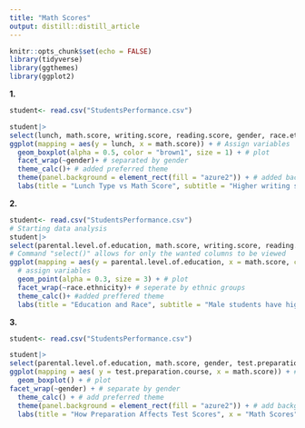 ```yaml
---
title: "Math Scores"
output: distill::distill_article
---
```


```r
knitr::opts_chunk$set(echo = FALSE)
library(tidyverse)
library(ggthemes)
library(ggplot2)
```
**1.**
```r
student<- read.csv("StudentsPerformance.csv")

student|> 
select(lunch, math.score, writing.score, reading.score, gender, race.ethnicity)|> # select wanted columns
ggplot(mapping = aes(y = lunch, x = math.score)) + # Assign variables 
  geom_boxplot(alpha = 0.5, color = "brown1", size = 1) + # plot 
  facet_wrap(~gender)+ # separated by gender
  theme_calc()+ # added preferred theme
  theme(panel.background = element_rect(fill = "azure2")) + # added background color
  labs(title = "Lunch Type vs Math Score", subtitle = "Higher writing scores can be observed for students with a standard lunch. ", x = "Math Scores", y = "Lunch Type", caption = "Kaggle: JAKKI SESHAPANPU 2018") # added titles to plot
```
**2.**
```r
student<- read.csv("StudentsPerformance.csv")
# Starting data analysis
student|> 
select(parental.level.of.education, math.score, writing.score, reading.score, gender, race.ethnicity)|>
# Command "select()" allows for only the wanted columns to be viewed  
ggplot(mapping = aes(y = parental.level.of.education, x = math.score, color = gender))+ 
  # assign variables
  geom_point(alpha = 0.3, size = 3) + # plot
  facet_wrap(~race.ethnicity)+ # seperate by ethnic groups
  theme_calc()+ #added preffered theme
  labs(title = "Education and Race", subtitle = "Male students have higher scores.", x = "Math Scores", y = "Parental Level of Education", caption = "Kaggle: JAKKI SESHAPANPU 2018") # added titles 
```
**3.**
```r
student<- read.csv("StudentsPerformance.csv")

student|> 
select(parental.level.of.education, math.score, gender, test.preparation.course)|> # select wanted columns
ggplot(mapping = aes( y = test.preparation.course, x = math.score)) + # assign variables
  geom_boxplot() + # plot
facet_wrap(~gender) + # separate by gender
  theme_calc() + # add preferred theme
  theme(panel.background = element_rect(fill = "azure2")) + # add background color
  labs(title = "How Preparation Affects Test Scores", x = "Math Scores", y = "Test Preparation Course", subtitle = "Male students have higher averages in both categories.", caption = "Kaggle: JAKKI SESHAPANPU 2018") # add titles
```